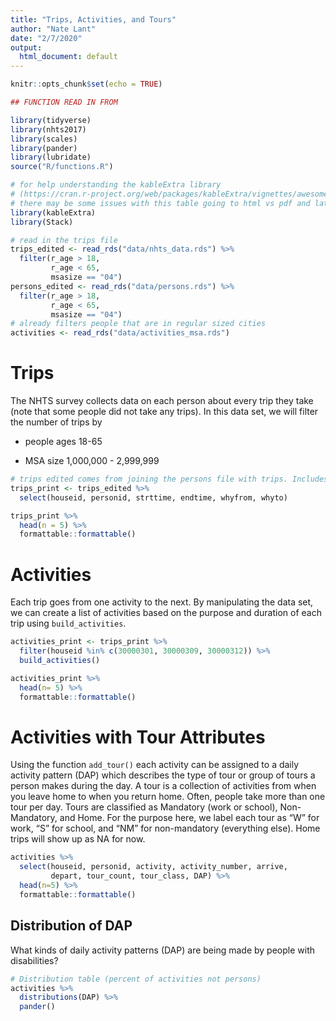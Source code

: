 ```yaml
---
title: "Trips, Activities, and Tours"
author: "Nate Lant"
date: "2/7/2020"
output:
  html_document: default
---
```


```r
knitr::opts_chunk$set(echo = TRUE)

## FUNCTION READ IN FROM 

library(tidyverse)
library(nhts2017)
library(scales)
library(pander)
library(lubridate)
source("R/functions.R")

# for help understanding the kableExtra library 
# (https://cran.r-project.org/web/packages/kableExtra/vignettes/awesome_table_in_html.html)
# there may be some issues with this table going to html vs pdf and latex
library(kableExtra)
library(Stack)

# read in the trips file
trips_edited <- read_rds("data/nhts_data.rds") %>%
  filter(r_age > 18,
         r_age < 65, 
         msasize == "04")
persons_edited <- read_rds("data/persons.rds") %>%
  filter(r_age > 18,
         r_age < 65, 
         msasize == "04")
# already filters people that are in regular sized cities
activities <- read_rds("data/activities_msa.rds")
```



# Trips
The NHTS survey collects data on each person about every trip they take (note that some people did not 
take any trips). In this data set, we will filter the number of trips by 

* people ages 18-65

* MSA size 1,000,000 - 2,999,999

```r
# trips edited comes from joining the persons file with trips. Includes individuals with 0 trips
trips_print <- trips_edited %>%
  select(houseid, personid, strttime, endtime, whyfrom, whyto)

trips_print %>% 
  head(n = 5) %>% 
  formattable::formattable()

```

# Activities
Each trip goes from one activity to the next. By manipulating the data set, we can create a list of
activities based on the purpose and duration of each trip using `build_activities`.

```r
activities_print <- trips_print %>% 
  filter(houseid %in% c(30000301, 30000309, 30000312)) %>%
  build_activities()

activities_print %>% 
  head(n= 5) %>% 
  formattable::formattable()
```

# Activities with Tour Attributes
Using the function `add_tour()` each activity can be assigned to a daily activity pattern (DAP) which 
describes the type of tour or group of tours a person makes during the day.
A tour is a collection of activities from when you leave home to when you return home. Often, people 
take more than one tour per day. Tours are classified as Mandatory (work or school), Non-Mandatory, 
and Home. For the purpose here, we label each tour as "W" for work, "S" for school, and "NM" for
non-mandatory (everything else). Home trips will show up as NA for now.

```r
activities %>% 
  select(houseid, personid, activity, activity_number, arrive, 
         depart, tour_count, tour_class, DAP) %>%
  head(n=5) %>% 
  formattable::formattable()
```


## Distribution of DAP
What kinds of daily activity patterns (DAP) are being made by people with disabilities?

```r
# Distribution table (percent of activities not persons)
activities %>% 
  distributions(DAP) %>% 
  pander()

```






